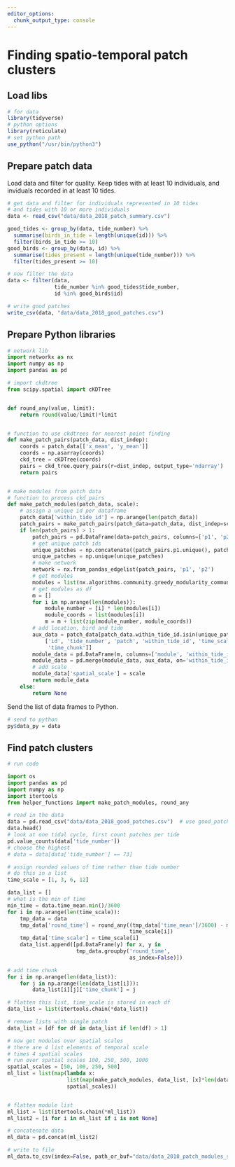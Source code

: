 ```yaml
---
editor_options: 
  chunk_output_type: console
---
```


# Finding spatio-temporal patch clusters

## Load libs

```r
# for data
library(tidyverse)
# python options
library(reticulate)
# set python path
use_python("/usr/bin/python3")
```

## Prepare patch data

Load data and filter for quality. Keep tides with at least 10 individuals, and inviduals recorded in at least 10 tides.

```r
# get data and filter for individuals represented in 10 tides
# and tides with 10 or more individuals
data <- read_csv("data/data_2018_patch_summary.csv")

good_tides <- group_by(data, tide_number) %>% 
  summarise(birds_in_tide = length(unique(id))) %>% 
  filter(birds_in_tide >= 10)
good_birds <- group_by(data, id) %>% 
  summarise(tides_present = length(unique(tide_number))) %>% 
  filter(tides_present >= 10)

# now filter the data
data <- filter(data, 
               tide_number %in% good_tides$tide_number,
               id %in% good_birds$id)

# write good patches
write_csv(data, "data/data_2018_good_patches.csv")
```

## Prepare Python libraries

```python

# network lib
import networkx as nx
import numpy as np
import pandas as pd

# import ckdtree
from scipy.spatial import cKDTree


def round_any(value, limit):
    return round(value/limit)*limit


# function to use ckdtrees for nearest point finding
def make_patch_pairs(patch_data, dist_indep):
    coords = patch_data[['x_mean', 'y_mean']]
    coords = np.asarray(coords)
    ckd_tree = cKDTree(coords)
    pairs = ckd_tree.query_pairs(r=dist_indep, output_type='ndarray')
    return pairs


# make modules from patch data
# function to process ckd_pairs
def make_patch_modules(patch_data, scale):
    # assign a unique id per dataframe
    patch_data['within_tide_id'] = np.arange(len(patch_data))
    patch_pairs = make_patch_pairs(patch_data=patch_data, dist_indep=scale)
    if len(patch_pairs) > 1:
        patch_pairs = pd.DataFrame(data=patch_pairs, columns=['p1', 'p2'])
        # get unique patch ids
        unique_patches = np.concatenate((patch_pairs.p1.unique(), patch_pairs.p2.unique()))
        unique_patches = np.unique(unique_patches)
        # make network
        network = nx.from_pandas_edgelist(patch_pairs, 'p1', 'p2')
        # get modules
        modules = list(nx.algorithms.community.greedy_modularity_communities(network))
        # get modules as df
        m = []
        for i in np.arange(len(modules)):
            module_number = [i] * len(modules[i])
            module_coords = list(modules[i])
            m = m + list(zip(module_number, module_coords))
        # add location, bird and tide
        aux_data = patch_data[patch_data.within_tide_id.isin(unique_patches)][
            ['id', 'tide_number', 'patch', 'within_tide_id', 'time_scale',
             'time_chunk']]
        module_data = pd.DataFrame(m, columns=['module', 'within_tide_id'])
        module_data = pd.merge(module_data, aux_data, on='within_tide_id')
        # add scale
        module_data['spatial_scale'] = scale
        return module_data
    else:
        return None

```

Send the list of data frames to Python.

```r
# send to python
py$data_py = data
```

## Find patch clusters

```python
# run code

import os
import pandas as pd
import numpy as np
import itertools
from helper_functions import make_patch_modules, round_any

# read in the data
data = pd.read_csv("data/data_2018_good_patches.csv")  # use good_patches for quality control
data.head()
# look at one tidal cycle, first count patches per tide
pd.value_counts(data['tide_number'])
# choose the highest
# data = data[data['tide_number'] == 73]

# assign rounded values of time rather than tide number
# do this in a list
time_scale = [1, 3, 6, 12]

data_list = []
# what is the min of time
min_time = data.time_mean.min()/3600
for i in np.arange(len(time_scale)):
    tmp_data = data
    tmp_data['round_time'] = round_any((tmp_data['time_mean']/3600) - min_time,
                                       time_scale[i])
    tmp_data['time_scale'] = time_scale[i]
    data_list.append([pd.DataFrame(y) for x, y in
                      tmp_data.groupby('round_time',
                                       as_index=False)])

# add time chunk
for i in np.arange(len(data_list)):
    for j in np.arange(len(data_list[i])):
        data_list[i][j]['time_chunk'] = j

# flatten this list, time_scale is stored in each df
data_list = list(itertools.chain(*data_list))

# remove lists with single patch
data_list = [df for df in data_list if len(df) > 1]

# now get modules over spatial scales
# there are 4 list elements of temporal scale
# times 4 spatial scales
# run over spatial scales 100, 250, 500, 1000
spatial_scales = [50, 100, 250, 500]
ml_list = list(map(lambda x:
                   list(map(make_patch_modules, data_list, [x]*len(data_list))),
                   spatial_scales))


# flatten module list
ml_list = list(itertools.chain(*ml_list))
ml_list2 = [i for i in ml_list if i is not None]

# concatenate data
ml_data = pd.concat(ml_list2)

# write to file
ml_data.to_csv(index=False, path_or_buf="data/data_2018_patch_modules_small_scale.csv")

```
